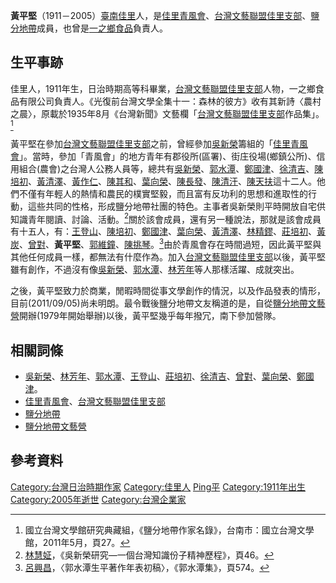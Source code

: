 '''黃平堅'''（1911－2005）[[臺南市|臺南]][[佳里區|佳里]]人，是[[佳里青風會|佳里青風會]]、[[台灣文藝聯盟佳里支部|台灣文藝聯盟佳里支部]]、[[鹽分地帶|鹽分地帶]]成員，也曾是[[一之鄉食品|一之鄉食品]]負責人。

==生平事跡==
佳里人，1911年生，日治時期高等科畢業，[[台灣文藝聯盟佳里支部|台灣文藝聯盟佳里支部]]人物，一之鄉食品有限公司負責人。《光復前台灣文學全集十一：森林的彼方》收有其新詩〈農村之晨〉，原載於1935年8月《台灣新聞》文藝欄「[[台灣文藝聯盟佳里支部|台灣文藝聯盟佳里支部]]作品集」。<ref>國立台灣文學館研究典藏組，《鹽分地帶作家名錄》，台南市：國立台灣文學館，2011年5月，頁27。</ref>


黃平堅在參加[[台灣文藝聯盟佳里支部|台灣文藝聯盟佳里支部]]之前，曾經參加[[吳新榮|吳新榮]]籌組的「[[佳里青風會|佳里青風會]]」。當時，參加「青風會」的地方青年有郡役所(區署)、街庄役場(鄉鎮公所)、信用組合(農會)之台灣人公務人員等，總共有[[吳新榮|吳新榮]]、[[郭水潭|郭水潭]]、[[鄭國津|鄭國津]]、[[徐清吉|徐清吉]]、[[陳培初|陳培初]]、[[黃清澤|黃清澤]]、[[黃作仁|黃作仁]]、[[陳其和|陳其和]]、[[葉向榮_(台灣作家)|葉向榮]]、[[陳長發|陳長發]]、[[陳清汗|陳清汗]]、[[陳天扶|陳天扶]]這十二人。他們不僅有年輕人的熱情和農民的樸實堅毅，而且富有反功利的思想和進取性的行動，這些共同的性格，形成鹽分地帶社團的特色。主事者吳新榮則平時開放自宅供知識青年閱讀、討論、活動。<ref>[[林慧姃|林慧姃]]，《吳新榮研究—一個台灣知識份子精神歷程》，頁46。</ref>關於該會成員，還有另一種說法，那就是該會成員有十五人，有：[[王登山|王登山]]、[[陳培初|陳培初]]、[[鄭國津|鄭國津]]、[[葉向榮_(台灣作家)|葉向榮]]、[[黃清澤|黃清澤]]、[[林精鏐|林精鏐]]、[[莊培初|莊培初]]、[[黃炭|黃炭]]、[[曾對|曾對]]、'''黃平堅'''、[[郭維鐘|郭維鐘]]、[[陳挑琴|陳挑琴]]。<ref>[[呂興昌|呂興昌]]，〈郭水潭生平著作年表初稿〉，《郭水潭集》，頁574。</ref>由於青風會存在時間過短，因此黃平堅與其他任何成員一樣，都無法有什麼作為。加入[[台灣文藝聯盟佳里支部|台灣文藝聯盟佳里支部]]以後，黃平堅雖有創作，不過沒有像[[吳新榮|吳新榮]]、[[郭水潭|郭水潭]]、[[林芳年|林芳年]]等人那樣活躍、成就突出。


之後，黃平堅致力於商業，閒暇時間從事文學創作的情況，以及作品發表的情形，目前(2011/09/05)尚未明朗。最令戰後鹽分地帶文友稱道的是，自從[[鹽分地帶文藝營|鹽分地帶文藝營]]開辦(1979年開始舉辦)以後，黃平堅幾乎每年撥冗，南下參加營隊。


==相關詞條==
*[[吳新榮|吳新榮]]、[[林芳年|林芳年]]、[[郭水潭|郭水潭]]、[[王登山|王登山]]、[[莊培初|莊培初]]、[[徐清吉|徐清吉]]、[[曾對|曾對]]、[[葉向榮_(台灣作家)|葉向榮]]、[[鄭國津|鄭國津]]。
*[[佳里青風會|佳里青風會]]、[[台灣文藝聯盟佳里支部|台灣文藝聯盟佳里支部]]
*[[鹽分地帶|鹽分地帶]]
*[[鹽分地帶文藝營|鹽分地帶文藝營]]

==參考資料==
<references />

{{DEFAULTSORT:Huang黃}}
[[Category:台灣日治時期作家|Category:台灣日治時期作家]]
[[Category:佳里人|Category:佳里人]]
[[Category:黄姓|Ping平]]
[[Category:1911年出生|Category:1911年出生]]
[[Category:2005年逝世|Category:2005年逝世]]
[[Category:台灣企業家|Category:台灣企業家]]